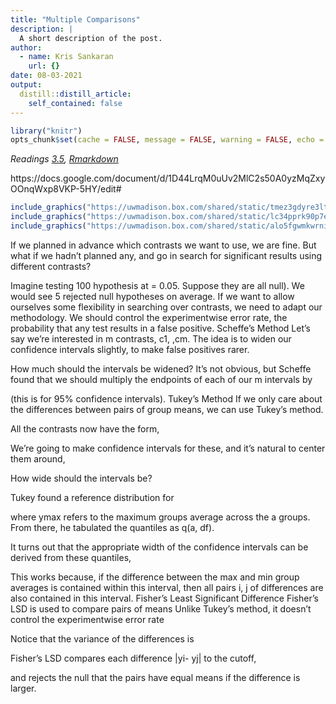 ```yaml
---
title: "Multiple Comparisons"
description: |
  A short description of the post.
author:
  - name: Kris Sankaran
    url: {}
date: 08-03-2021
output:
  distill::distill_article:
    self_contained: false
---
```


```r
library("knitr")
opts_chunk$set(cache = FALSE, message = FALSE, warning = FALSE, echo = TRUE)
```

_Readings [3.5](), [Rmarkdown]()_

https://docs.google.com/document/d/1D44LrqM0uUv2MlC2s50A0yzMqZxyOOnqWxp8VKP-5HY/edit#
```r
include_graphics("https://uwmadison.box.com/shared/static/tmez3gdyre3lth822zm2wimmes3nujyy.png")
include_graphics("https://uwmadison.box.com/shared/static/lc34pprk90p7evabiycjiw5c22xsm666.png")
include_graphics("https://uwmadison.box.com/shared/static/alo5fgwmkwrniwejs32ow05carx9uwna.png")
```

If we planned in advance which contrasts we want to use, we are fine. But what if we hadn’t planned any, and go in search for significant results using different contrasts?

Imagine testing 100 hypothesis at = 0.05. Suppose they are all null). We would see 5 rejected null hypotheses on average.
If we want to allow ourselves some flexibility in searching over contrasts, we need to adapt our methodology.
We should control the experimentwise error rate,  the probability that any test results in a false positive.
Scheffe’s Method
Let’s say we’re interested in m contrasts, c1, ,cm. The idea is to widen our confidence intervals slightly, to make false positives rarer.

How much should the intervals be widened? It’s not obvious, but Scheffe found that we should multiply the endpoints of each of our m intervals by



(this is for 95% confidence intervals).
Tukey’s Method
If we only care about the differences between pairs of group means, we can use Tukey’s method.

All the contrasts now have the form,



We’re going to make confidence intervals for these, and it’s natural to center them around,

How wide should the intervals be?

Tukey found a reference distribution for


where ymax refers to the maximum groups average across the a groups. From there, he tabulated the quantiles as q(a, df).

It turns out that the appropriate width of the confidence intervals can be derived from these quantiles,



This works because, if the difference between the max and min group averages is contained within this interval, then all pairs i, j of differences are also contained in this interval.
Fisher’s Least Significant Difference
Fisher’s LSD is used to compare pairs of means
Unlike Tukey’s method, it doesn’t control the experimentwise error rate

Notice that the variance of the differences is



Fisher’s LSD compares each difference |yi- yj| to the cutoff,

and rejects the null that the pairs have equal means if the difference is larger.
